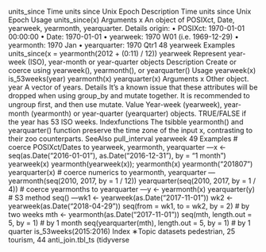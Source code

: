 units_since Time units since Unix Epoch
Description Time units since Unix Epoch
Usage
units_since(x)
Arguments x An object of POSIXct, Date, yearweek, yearmonth, yearquarter.
Details origin: • POSIXct: 1970-01-01 00:00:00 • Date: 1970-01-01 • yearweek: 1970 W01 (i.e. 1969-12-29) • yearmonth: 1970 Jan • yearquarter: 1970 Qtr1
48 yearweek
Examples
units_since(x = yearmonth(2012 + (0:11) / 12))
yearweek Represent year-week (ISO), year-month or year-quarter objects
Description Create or coerce using yearweek(), yearmonth(), or yearquarter()
Usage
yearweek(x)
is_53weeks(year)
yearmonth(x)
yearquarter(x)
Arguments x Other object. year A vector of years.
Details It’s a known issue that these attributes will be dropped when using group_by and mutate together. It is recommended to ungroup ﬁrst, and then use mutate.
Value Year-week (yearweek), year-month (yearmonth) or year-quarter (yearquarter) objects. TRUE/FALSE if the year has 53 ISO weeks.
Indexfunctions The tsibble yearmonth() and yearquarter() function preserve the time zone of the input x, contrasting to their zoo counterparts.
SeeAlso pull_interval
yearweek 49
Examples
# coerce POSIXct/Dates to yearweek, yearmonth, yearquarter ---x <- seq(as.Date("2016-01-01"), as.Date("2016-12-31"), by = "1 month") yearweek(x) yearmonth(yearweek(x)); yearmonth(x) yearmonth("201807") yearquarter(x)
# coerce numerics to yearmonth, yearquarter ---yearmonth(seq(2010, 2017, by = 1 / 12)) yearquarter(seq(2010, 2017, by = 1 / 4))
# coerce yearmonths to yearquarter ---y <- yearmonth(x) yearquarter(y)
# S3 method seq() ---wk1 <- yearweek(as.Date("2017-11-01")) wk2 <- yearweek(as.Date("2018-04-29")) seq(from = wk1, to = wk2, by = 2) # by two weeks mth <- yearmonth(as.Date("2017-11-01")) seq(mth, length.out = 5, by = 1) # by 1 month seq(yearquarter(mth), length.out = 5, by = 1) # by 1 quarter is_53weeks(2015:2016)
Index
∗Topic datasets pedestrian, 25 tourism, 44
anti_join.tbl_ts (tidyverse
